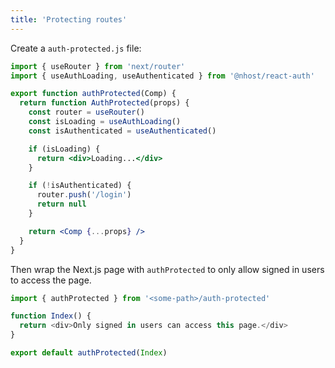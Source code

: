 ```yaml
---
title: 'Protecting routes'
---
```


Create a `auth-protected.js` file:

```jsx
import { useRouter } from 'next/router'
import { useAuthLoading, useAuthenticated } from '@nhost/react-auth'

export function authProtected(Comp) {
  return function AuthProtected(props) {
    const router = useRouter()
    const isLoading = useAuthLoading()
    const isAuthenticated = useAuthenticated()

    if (isLoading) {
      return <div>Loading...</div>
    }

    if (!isAuthenticated) {
      router.push('/login')
      return null
    }

    return <Comp {...props} />
  }
}
```

Then wrap the Next.js page with `authProtected` to only allow signed in users to access the page.

```js
import { authProtected } from '<some-path>/auth-protected'

function Index() {
  return <div>Only signed in users can access this page.</div>
}

export default authProtected(Index)
```
